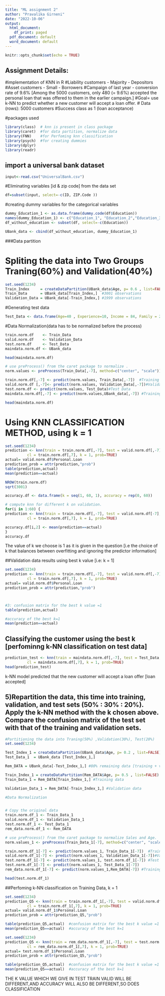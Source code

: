 ---
title: "ML assignment 2"
author: "Pravalika Girneni"
date: "2022-10-06"
output:
  html_document:
    df_print: paged
  pdf_document: default
  word_document: default
---

```{r setup, include=FALSE}
knitr::opts_chunk$set(echo = TRUE)
```

## Assignment Details:

#implementation of KNN in R
#Liability customers - Majority - Depositors
#Asset customers     - Small    - Borrowers
#Campaign of last year - conversion rate of 9.6% [Among the 5000 customers, only 480 (= 9.6%) accepted the personal loan that was offered to them in the earlier campaign.]
#Goal= use k-NN to predict whether a new customer will accept a loan offer.
# Data (rows): 5000 customers
#Success class as 1 (loan acceptance)


#packages used

```{r}
library(class)  # knn is present in class package
library(caret)  #for data partition, normalize data
library(FNN)    #for Perfoming knn classification
library(psych)  #for creating dummies
library(dplyr)
library(readr)

```

## import a universal bank dataset 

```{r}
input<-read.csv("UniversalBank.csv")

```

#Eliminating variables [id & zip code] from the data set
```{r}

df=subset(input, select=-c(ID, ZIP.Code ))
```


#creating dummy variables for the categorical variables
```{r}


dummy_Education_1 <- as.data.frame(dummy.code(df$Education))
names(dummy_Education_1) <- c("Education_1", "Education_2","Education_3") #renaming the dummy variable
df_without_education <- subset(df, select=-c(Education))                  #eliminating education variable

UBank_data <- cbind(df_without_education, dummy_Education_1)              #main dataset
```

###Data partition 

# Spliting the data into Two Groups Traning(60%) and Validation(40%)
```{r}

set.seed(1234)
Train_Index     = createDataPartition(UBank_data$Age, p= 0.6 , list=FALSE) #Traning group data 60%
Train_Data      = UBank_data[Train_Index,]  #3001 observations
Validation_Data = UBank_data[-Train_Index,] #1999 observations
```

#Generating test data
```{r}
Test_Data <- data.frame(Age=40 , Experience=10, Income = 84, Family = 2, CCAvg = 2, Education_1 = 0, Education_2 = 1, Education_3 = 0, Mortgage = 0, Securities.Account = 0, CD.Account = 0, Online = 1,  CreditCard = 1, stringsAsFactors = FALSE)
```

#Data Normalization(data has to be normalized before the process)
```{r}
train.norm.df    <- Train_Data
valid.norm.df    <- Validation_Data
test.norm.df     <- Test_Data
maindata.norm.df <- UBank_data

head(maindata.norm.df)

# use preProcess() from the caret package to normalize .
norm.values <- preProcess(Train_Data[,-7], method=c("center", "scale"))

train.norm.df[,-7] <- predict(norm.values, Train_Data[,-7])  #Training Data
valid.norm.df [,-7]<- predict(norm.values, Validation_Data[,-7])#Validation Data
test.norm.df <- predict(norm.values, Test_Data)#Test Data
maindata.norm.df[,-7] <- predict(norm.values,UBank_data[,-7]) #Training + Validation data

head(maindata.norm.df)
```

# Using KNN CLASSIFICATION METHOD, using k = 1
```{r}
set.seed(1234)
prediction <- knn(train = train.norm.df[,-7], test = valid.norm.df[,-7], 
          cl = train.norm.df[,7], k = 1, prob=TRUE) 
actual= valid.norm.df$Personal.Loan
prediction_prob = attr(prediction,"prob")
table(prediction,actual)  
mean(prediction==actual)  
```

```{r}
NROW(train.norm.df)
sqrt(3001)
```

```{r}
accuracy.df <- data.frame(k = seq(1, 60, 1), accuracy = rep(0, 60))

# compute knn for different k on validation.
for(i in 1:60) {
prediction <- knn(train = train.norm.df[,-7], test = valid.norm.df[-7], 
          cl = train.norm.df[,7], k = i, prob=TRUE) 

accuracy.df[i,2] <- mean(prediction==actual)
}
accuracy.df  

```
The value of k we choose is 1 as it is given in the question [i.e the choice of k that balances between overfitting and ignoring the predictor information]

##Validation data results using best k value [i.e: k = 1]
```{r}
set.seed(1234)
prediction <- knn(train = train.norm.df[,-7], test = valid.norm.df[,-7], 
          cl = train.norm.df[,7], k = 1, prob=TRUE) 
actual= valid.norm.df$Personal.Loan
prediction_prob = attr(prediction,"prob")



#3: confusion matrix for the best k value =1
table(prediction,actual)  

#accuracy of the best k=1
mean(prediction==actual)  
```
## Classifying the customer using the best k  [perfominng k-NN classification on test data]
```{r}
prediction_test <- knn(train = maindata.norm.df[,-7], test = Test_Data, 
          cl = maindata.norm.df[,7], k = 1, prob=TRUE) 
head(prediction_test)
```
k-NN model predicted that the new customer will accept a loan offer [loan accepted]
 
## 5)Repartition the data, this time into training, validation, and test sets (50% : 30% : 20%). Apply the k-NN method with the k chosen above. Compare the confusion matrix of the test set with that of the training and validation sets. 

```{r}
#Partitioning the data into Traning(50%) ,Validation(30%), Test(20%)
set.seed(1234)

Test_Index_1 = createDataPartition(UBank_data$Age, p= 0.2 , list=FALSE) #20% test data 
Test_Data_1  = UBank_data [Test_Index_1,]

Rem_DATA = UBank_data[-Test_Index_1,] #80% remaining data [training + validation]

Train_Index_1 = createDataPartition(Rem_DATA$Age, p= 0.5 , list=FALSE)
Train_Data_1 = Rem_DATA[Train_Index_1,] #Training data

Validation_Data_1 = Rem_DATA[-Train_Index_1,] #Validation data
```

```{r}
#Data Normalization


# Copy the original data
train.norm.df_1 <- Train_Data_1
valid.norm.df_1 <- Validation_Data_1
test.norm.df_1 <- Test_Data_1
rem_data.norm.df_1 <- Rem_DATA

# use preProcess() from the caret package to normalize Sales and Age.
norm.values_1 <- preProcess(Train_Data_1[-7], method=c("center", "scale"))

train.norm.df_1[-7] <- predict(norm.values_1, Train_Data_1[-7])  #Training Data
valid.norm.df_1[-7] <- predict(norm.values_1, Validation_Data_1[-7])#Validation Data
test.norm.df_1[-7] <- predict(norm.values_1, test.norm.df_1[-7]) #Test Data
test.norm.df_1[-7] <- predict(norm.values_1, Test_Data_1[-7])
rem_data.norm.df_1[-7] <- predict(norm.values_1,Rem_DATA[-7]) #Training + Validation data

head(test.norm.df_1)
```


##Perfoming k-NN classification on Training Data, k = 1
```{r}

set.seed(1234)
prediction_Q5 <- knn(train = train.norm.df_1[,-7], test = valid.norm.df_1[,-7], 
          cl = train.norm.df_1[,7], k = 1, prob=TRUE) 
actual= valid.norm.df_1$Personal.Loan
prediction_prob = attr(prediction_Q5,"prob")

table(prediction_Q5,actual)  #confusion matrix for the best k value =1
mean(prediction_Q5==actual)  #accuracy of the best k=1
```

```{r}
set.seed(1234)
prediction_Q5 <- knn(train = rem_data.norm.df_1[,-7], test = test.norm.df_1[,-7], 
          cl = rem_data.norm.df_1[,7], k = 1, prob=TRUE) 
actual= test.norm.df_1$Personal.Loan
prediction_prob = attr(prediction_Q5,"prob")

table(prediction_Q5,actual)  #confusion matrix for the best k value =1
mean(prediction_Q5==actual)  #accuracy of the best k=1
```
THE K VALUE WHICH WE GIVE IN TEST TRAIN VALID WILL BE DIFFERENT,AND ACCURACY WILL ALSO BE DIFFERENT,SO DOES CLASSIFICATION